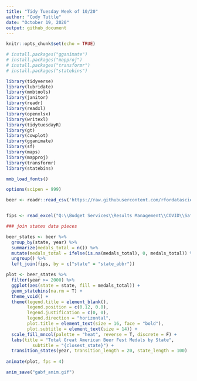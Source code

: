 ```yaml
---
title: "Tidy Tuesday Week of 10/20"
author: "Cody Tuttle"
date: "October 19, 2020"
output: github_document  
---
```


```r
knitr::opts_chunk$set(echo = TRUE)
```

```r

# install.packages("gganimate")
# install.packages("mapproj")
# install.packages("transformr")
# install.packages("statebins")

library(tidyverse)
library(lubridate)
library(mmbtools)
library(janitor)
library(readr)
library(readxl)
library(openxlsx)
library(writexl)
library(tidytuesdayR)
library(gt)
library(cowplot)
library(gganimate)
library(sf)
library(maps)
library(mapproj)
library(transformr)
library(statebins)

mmb_load_fonts()

options(scipen = 999)

```


```r

beer <- readr::read_csv('https://raw.githubusercontent.com/rfordatascience/tidytuesday/master/data/2020/2020-10-20/beer_awards.csv')


fips <- read_excel("Q:\\Budget Services\\Results Management\\COVID\\Safe Re-opening\\Data\\state fips codes.xlsx")

```

```r

### join states data pieces

beer_states <- beer %>% 
  group_by(state, year) %>% 
  summarize(medals_total = n()) %>% 
  mutate(medals_total = ifelse(is.na(medals_total), 0, medals_total)) %>% 
  ungroup() %>% 
  left_join(fips, by = c("state" = "state_abbr"))

```


```r

plot <- beer_states %>% 
  filter(year >= 2000) %>% 
  ggplot(aes(state = state, fill = medals_total)) +
  geom_statebins(na.rm = T) +
  theme_void() +
  theme(legend.title = element_blank(),
        legend.position = c(0.12, 0.8), 
        legend.justification = c(0, 0),
        legend.direction = "horizontal", 
        plot.title = element_text(size = 16, face = "bold"), 
        plot.subtitle = element_text(size = 14)) +
  scale_fill_mncol(palette = "heat", reverse = T, discrete = F) +
  labs(title = "Total Great American Beer Fest Medals by State", 
          subtitle = "{closest_state}") +
  transition_states(year, transition_length = 20, state_length = 100)
  
animate(plot, fps = 4)

anim_save("gabf_anim.gif")
```
